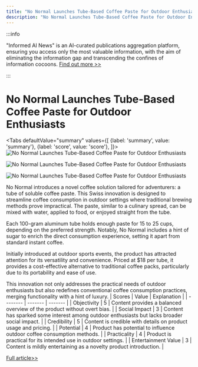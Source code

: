 ```yaml
---
title: "No Normal Launches Tube-Based Coffee Paste for Outdoor Enthusiasts"
description: "No Normal Launches Tube-Based Coffee Paste for Outdoor Enthusiasts"
---
```



:::info

"Informed AI News" is an AI-curated publications aggregation platform, ensuring you access only the most valuable information, with the aim of eliminating the information gap and transcending the confines of information cocoons.  [Find out more >>](/docs/guides)

:::

# No Normal Launches Tube-Based Coffee Paste for Outdoor Enthusiasts


<Tabs
	defaultValue="summary"
	values={[
	{label: 'summary', value: 'summary'},
	{label: 'score', value: 'score'},
]}>
<TabItem value="summary">
<img
  src="https://image.informedainews.com/2024/06/Foo-wY9-1717723172-0.jpg"
  alt="No Normal Launches Tube-Based Coffee Paste for Outdoor Enthusiasts"
/>

<img
  src="https://image.informedainews.com/2024/06/Foo-pNf-1717723172-1.jpg"
  alt="No Normal Launches Tube-Based Coffee Paste for Outdoor Enthusiasts"
/>

<img
  src="https://image.informedainews.com/2024/06/Foo-szf-1717723172-2.jpg"
  alt="No Normal Launches Tube-Based Coffee Paste for Outdoor Enthusiasts"
/>



No Normal introduces a novel coffee solution tailored for adventurers: a tube of soluble coffee paste. This Swiss innovation is designed to streamline coffee consumption in outdoor settings where traditional brewing methods prove impractical. The paste, similar to a culinary spread, can be mixed with water, applied to food, or enjoyed straight from the tube.

Each 100-gram aluminum tube holds enough paste for 15 to 25 cups, depending on the preferred strength. Notably, No Normal includes a hint of sugar to enrich the direct consumption experience, setting it apart from standard instant coffee.

Initially introduced at outdoor sports events, the product has attracted attention for its versatility and convenience. Priced at $18 per tube, it provides a cost-effective alternative to traditional coffee packs, particularly due to its portability and ease of use.

This innovation not only addresses the practical needs of outdoor enthusiasts but also redefines conventional coffee consumption practices, merging functionality with a hint of luxury.
</TabItem>
<TabItem value="score">
	| Scores     | Value   | Explanation |
	| -------- | ------- | ------- |
	| Objectivity  | 5    | Content provides a balanced overview of the product without overt bias.    |
	| Social Impact | 3     | Content has sparked some interest among outdoor enthusiasts but lacks broader social impact.    |
	| Credibility    | 5    | Content is credible with details on product usage and pricing.    |
	| Potential    | 4    | Product has potential to influence outdoor coffee consumption methods.    |
	| Practicality    | 4    | Product is practical for its intended use in outdoor settings.    |
	| Entertainment Value    | 3    | Content is mildly entertaining as a novelty product introduction.    |
</TabItem>
</Tabs>

[Full article>>](https://www.cnbeta.com.tw/articles/tech/1433824.htm)
